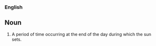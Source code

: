 ===English===
==Noun==
# A period of time occurring at the end of the day during which the sun sets.